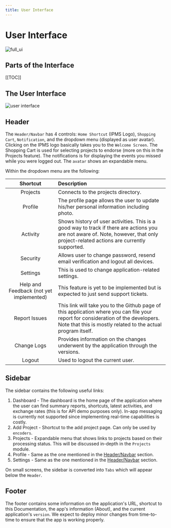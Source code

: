 ```yaml
---
title: User Interface
---
```

# User Interface

![full_ui](https://user-images.githubusercontent.com/29625844/83491340-33fdef00-a4e4-11ea-8eb9-0582ced92caa.png)

## Parts of the Interface

[[TOC]]

## The User Interface

![user interface](https://user-images.githubusercontent.com/29625844/87874508-f9510700-c9fc-11ea-9558-4d0337f14204.png)

## Header

The `Header/Navbar` has 4 controls: `Home Shortcut` (IPMS Logo), `Shopping Cart`, `Notification`, and the dropdown menu (displayed as user avatar). Clicking on the IPMS logo basically takes you to the `Welcome Screen`. The Shopping Cart is used for selecting projects to endorse (more on this in the Projects feature). The notifications is for displaying the events you missed while you were logged out. The `avatar` shows an expandable menu.

Within the dropdown menu are the following:

| Shortcut | Description |
|:----:|:---- |
|Projects|Connects to the projects directory.|
|Profile|The profile page allows the user to update his/her personal information including photo.|
|Activity|Shows history of user activities. This is a good way to track if there are actions you are not aware of. Note, however, that only project-related actions are currently supported.|
|Security|Allows user to change password, resend email verification and logout all devices.|
|Settings|This is used to change application-related settings.|
|Help and Feedback (not yet implemented)|This feature is yet to be implemented but is expected to just send support tickets.|
|Report Issues|This link will take you to the Github page of this application where you can file your report for consideration of the developers. Note that this is mostly related to the actual program itself.|
|Change Logs|Provides information on the changes underwent by the application through the versions.|
|Logout|Used to logout the current user.|

## Sidebar

The sidebar contains the following useful links:

1. Dashboard - The dashboard is the home page of the application where the user can find summary reports, shortcuts, latest activities, and exchange rates (this is for API demo purposes only). In-app messaging is currently not supported since implementing real-time capabilities is costly.
2. Add Project - Shortcut to the add project page. Can only be used by `encoders`.
3. Projects - Expandable menu that shows links to projects based on their processing status. This will be discussed in-depth in the `Projects` module.
4. Profile - Same as the one mentioned in the [Header/Navbar](#header) section. 
5. Settings - Same as the one mentioned in the [Header/Navbar](#header) section.

On small screens, the sidebar is converted into `Tabs` which will appear below the `Header`.

## Footer

The footer contains some information on the application's URL, shortcut to this Documentation, the app's information (About), and the current application's `version`. We expect to deploy minor changes from time-to-time to ensure that the app is working properly.